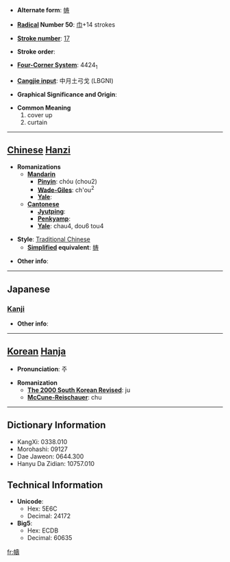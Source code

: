 * '''Alternate form''': [[帱]]

* '''[[Wiktionary:Chinese radical index| Radical]] Number 50''': [[Wiktionary:Chinese radical index 巾|巾]]+14 strokes

* '''[[Wiktionary:Chinese total strokes index|Stroke number]]''': [[Wiktionary:Chinese total strokes index 17|17]]

* '''Stroke order''': 

* '''[[Wiktionary:Chinese four corner index|Four-Corner System]]''': 4424<sub>1</sub>

* '''[[Wiktionary:Chinese Cangjie index|Cangjie input]]''': 中月土弓戈 (LBGNI)

* '''Graphical Significance and Origin''': 

* '''Common Meaning'''
*#cover up
*# curtain


----

== [[Chinese]] [[Hanzi]] ==

* '''Romanizations'''
** '''[[Mandarin]]'''
*** '''[[Pinyin]]''': chóu (chou2)
*** '''[[Wade-Giles]]''': ch'ou<sup>2</sup>
*** '''[[Yale]]''': 
** '''[[Cantonese]]'''
*** '''[[Jyutping]]''':
*** '''[[Penkyamp]]''': 
*** '''[[Yale]]''': chau4, dou6 tou4

* '''Style''': [[Traditional Chinese]] 
** '''[[Simplified Chinese|Simplified]] equivalent''': [[帱]]

* '''Other info''': 

----

==Japanese==
===[[Kanji]]===
{{kanji|on readings=[[ちゅう]] (chū), [[じゅ]] (ju), [[とう]] (tō), [[どう]] (dō)
|kun readings=[[とばり]] (tobari)
}}

* '''Other info''':  

----

== [[Korean]] [[Hanja]] ==

* '''Pronunciation''': 주

* '''Romanization'''
** '''[[The 2000 South Korean Revised Romanization|The 2000 South Korean Revised]]''': ju
** '''[[McCune-Reischauer]]''': chu

----

== Dictionary Information ==

* KangXi: 0338.010
* Morohashi: 09127
* Dae Jaweon: 0644.300
* Hanyu Da Zidian: 10757.010

== Technical Information ==

* '''Unicode''':
** Hex: 5E6C
** Decimal: 24172
* '''Big5''':
** Hex: ECDB
** Decimal: 60635

[[fr:幬]]